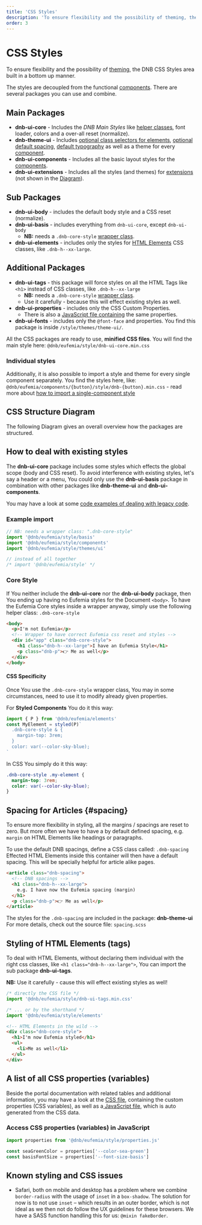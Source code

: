 ```yaml
---
title: 'CSS Styles'
description: 'To ensure flexibility and the possibility of theming, the DNB CSS Styles area built as flexible packages you can import and combine.'
order: 3
---
```



# CSS Styles

To ensure flexibility and the possibility of [theming](/uilib/usage/customisation/theming), the DNB CSS Styles area built in a bottom up manner.

The styles are decoupled from the functional [components](/uilib/components).
There are several packages you can use and combine.

## Main Packages

- **dnb-ui-core** - Includes the _DNB Main Styles_ like [helper classes](/uilib/helpers), font loader, colors and a over-all reset (normalize).
- **dnb-theme-ui** - Includes [optional class selectors for elements](/uilib/elements), [optional default spacing](#spacing), [default typography](/uilib/typography) as well as a theme for every [component](/uilib/components).
- **dnb-ui-components** - Includes all the basic layout styles for the [components](/uilib/components).
- **dnb-ui-extensions** - Includes all the styles (and themes) for [extensions](/uilib/extensions) (not shown in the [Diagram](#css-structure-diagram)).

## Sub Packages

- **dnb-ui-body** - includes the default body style and a CSS reset (normalize).
- **dnb-ui-basis** - includes everything from `dnb-ui-core`, except `dnb-ui-body`
  - **NB:** needs a `.dnb-core-style` [wrapper class](/uilib/usage/customisation/styling#core-style).
- **dnb-ui-elements** - includes only the styles for [HTML Elements](/uilib/elements) CSS classes, like `.dnb-h--xx-large`.

## Additional Packages

- **dnb-ui-tags** - this package will force styles on all the HTML Tags like `<h1>` instead of CSS classes, like `.dnb-h--xx-large`
  - **NB:** needs a `.dnb-core-style` [wrapper class](/uilib/usage/customisation/styling#core-style).
  - Use it carefully - because this will effect existing styles as well.
- **dnb-ui-properties** - includes only the CSS Custom Properties.
  - There is also a [JavaScript file containing](/uilib/usage/customisation/styling#a-list-of-all-css-properties) the same properties.
- **dnb-ui-fonts** - includes only the `@font-face` and properties. You find this package is inside `/style/themes/theme-ui/`.

All the CSS packages are ready to use, **minified CSS files**. You will find the main style here: `@dnb/eufemia/style/dnb-ui-core.min.css`

### Individual styles

Additionally, it is also possible to import a style and theme for every single component separately. You find the styles here, like: `@dnb/eufemia/components/{button}/style/dnb-{button}.min.css` - read more about [how to import a single-component style](/uilib/usage/customisation/styling/consume-styles#single-component-only)

## CSS Structure Diagram

The following Diagram gives an overall overview how the packages are structured.

<div class="margin-bottom">
  <CSSDiagram />
</div>

## How to deal with existing styles

The **dnb-ui-core** package includes some styles which effects the global scope (body and CSS reset). To avoid interference with existing styles, let's say a header or a menu, You could only use the **dnb-ui-basis** package in combination with other packages like **dnb-theme-ui** and **dnb-ui-components**.

You may have a look at some [code examples of dealing with legacy code](/uilib/usage/customisation/styling/legacy-styling).

### Example import

```js
// NB: needs a wrapper class: ".dnb-core-style"
import '@dnb/eufemia/style/basis'
import '@dnb/eufemia/style/components'
import '@dnb/eufemia/style/themes/ui'

// instead of all together
/* import '@dnb/eufemia/style' */
```

### Core Style

If You neither include the **dnb-ui-core** nor the **dnb-ui-body** package, then You ending up having no Eufemia styles for the Document `<body>`. To have the Eufemia Core styles inside a wrapper anyway, simply use the following helper class: `.dnb-core-style`

```html
<body>
  <p>I'm not Eufemia</p>
  <!-- Wrapper to have correct Eufemia css reset and styles -->
  <div id="app" class="dnb-core-style">
    <h1 class="dnb-h--xx-large">I have an Eufemia Style</h1>
    <p class="dnb-p">👉 Me as well</p>
  </div>
</body>
```

#### CSS Specificity

Once You use the `.dnb-core-style` wrapper class, You may in some circumstances, need to use it to modify already given properties.

For **Styled Components** You do it this way:

```jsx
import { P } from '@dnb/eufemia/elements'
const MyElement = styled(P)`
  .dnb-core-style & {
    margin-top: 3rem;
  }
  color: var(--color-sky-blue);
`
```

In CSS You simply do it this way:

```css
.dnb-core-style .my-element {
  margin-top: 3rem;
  color: var(--color-sky-blue);
}
```

## Spacing for Articles \{#spacing\}

To ensure more flexibility in styling, all the margins / spacings are reset to zero. But more often we have to have a by default defined spacing, e.g. `margin` on HTML Elements like headings or paragraphs.

To use the default DNB spacings, define a CSS class called: `.dnb-spacing`
Effected HTML Elements inside this container will then have a default spacing. This will be specially helpful for article alike pages.

```html
<article class="dnb-spacing">
  <!-- DNB spacings -->
  <h1 class="dnb-h--xx-large">
    e.g. I have now the Eufemia spacing (margin)
  </h1>
  <p class="dnb-p">👉 Me as well</p>
</article>
```

The styles for the `.dnb-spacing` are included in the package: **dnb-theme-ui**
For more details, check out the source file: `spacing.scss`

## Styling of HTML Elements (tags)

To deal with HTML Elements, without declaring them individual with the right css classes, like `<h1 class="dnb-h--xx-large">`, You can import the sub package **dnb-ui-tags**.

**NB:** Use it carefully - cause this will effect existing styles as well!

```js
/* directly the CSS file */
import '@dnb/eufemia/style/dnb-ui-tags.min.css'

/* ... or by the shorthand */
import '@dnb/eufemia/style/elements'
```

```html
<!-- HTML Elements in the wild -->
<div class="dnb-core-style">
  <h1>I'm now Eufemia styled</h1>
  <ul>
    <li>Me as well</li>
  </ul>
</div>
```

## A list of all CSS properties (variables)

Beside the portal documentation with related tables and additional information, you may have a look at the [CSS file](https://unpkg.com/browse/@dnb/eufemia@latest/style/dnb-ui-properties.css), containing the custom properties (CSS variables), as well as a[ JavaScript file](https://unpkg.com/browse/@dnb/eufemia@latest/style/properties.js), which is auto generated from the CSS data.

### Access CSS properties (variables) in JavaScript

```js
import properties from '@dnb/eufemia/style/properties.js'

const seaGreenColor = properties['--color-sea-green']
const basisFontSize = properties['--font-size-basis']
```

## Known styling and CSS issues

- Safari, both on mobile and desktop has a problem where we combine `border-radius` with the usage of `inset` in a `box-shadow`. The solution for now is to not use `inset` – which results in an outer border, which is not ideal as we then not do follow the UX guidelines for these browsers. We have a SASS function handling this for us: `@mixin fakeBorder`.
